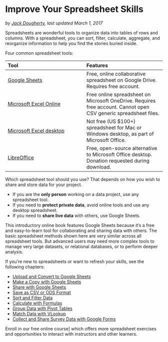 # Improve Your Spreadsheet Skills {#spreadsheet}
*by [Jack Dougherty](authors), last updated March 1, 2017*

Spreadsheets are wonderful tools to organize data into tables of rows and columns. With a spreadsheet, you can sort, filter, calculate, aggregate, and reorganize information to help you find the stories buried inside.

Four common spreadsheet tools:

| Tool | Features |
| :--- | :--- |
| [Google Sheets](https://www.google.com/sheets/about/) | Free, online collaborative spreadsheet on Google Drive. Requires free account. |
| [Microsoft Excel Online](https://office.live.com/start/Excel.aspx) | Free online spreadsheet on Microsoft OneDrive. Requires free account. Cannot open CSV generic spreadsheet files. |
| [Microsoft Excel desktop](https://products.office.com/en-us/excel) | Not free (US $100+) spreadsheet for Mac or Windows desktop, as part of Microsoft Office. |
| [LibreOffice](http://www.libreoffice.org) | Free, open-source alternative to Microsoft Office desktop. Donation requested during download. |

Which spreadsheet tool should you use? That depends on how you wish to share and store data for your project.

- If you are the **only person** working on a data project, use any spreadsheet tool.
- If you need to **protect private data**, avoid online tools and use any desktop spreadsheet.
- If you need to **share live data** with others, use Google Sheets.

This introductory online book features Google Sheets because it's a free and easy-to-learn tool for collaborating and sharing data with others. The basic spreadsheet methods shown here are very similar across all spreadsheet tools. But advanced users may need more complex tools to manage very large datasets, or relational databases, or to perform deeper analysis.

If you're new to spreadsheets or want to refresh your skills, see the following chapters:

- [Upload and Convert to Google Sheets](upload)
- [Make a Copy with Google Sheets](copy)
- [Share with Google Sheets](share)
- [Save as CSV or ODS Format](csv)
- [Sort and Filter Data](sort)
- [Calculate with Formulas](calculate)
- [Group Data with Pivot Tables](pivot)
- [Match Data with VLookup](vlookup)
- [Collect and Share Survey Data with Google Forms](forms)

Enroll in our free online course] which offers more spreadsheet exercises and opportunities to interact with instructors and other learners.
